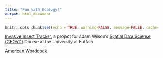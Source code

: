 ```yaml
---
title: "Fun with Ecology!"
output: html_document
---
```


```r
knitr::opts_chunk$set(echo = TRUE, warning=FALSE, message=FALSE, cache=TRUE)
```

[Invasive Insect Tracker](https://geo511-2019.github.io/2019-geo511-project-AJKlisavage/), a project for Adam Wilson's [Spatial Data Science (GEO511)](http://wilsonlab.io/GEO511/) Course at the University at Buffalo


[American Woodcock](https://ajklisavage.github.io/fun-with-ecology/Woodcock.html)


